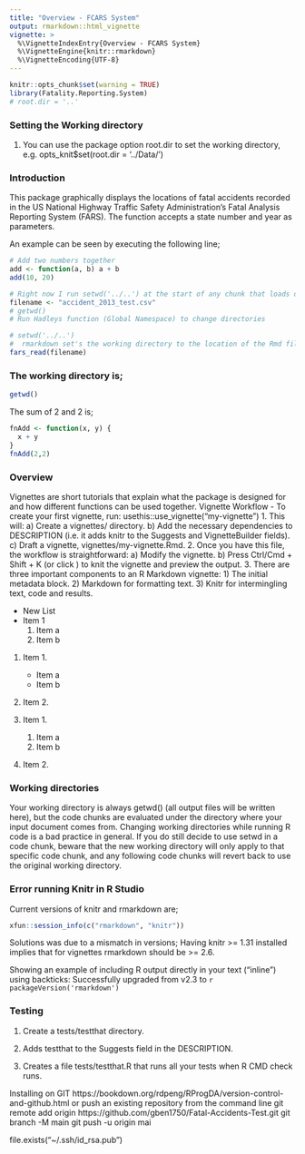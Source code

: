```yaml
---
title: "Overview - FCARS System"
output: rmarkdown::html_vignette
vignette: >
  %\VignetteIndexEntry{Overview - FCARS System}
  %\VignetteEngine{knitr::rmarkdown}
  %\VignetteEncoding{UTF-8}
---
```


```r
knitr::opts_chunk$set(warning = TRUE)
library(Fatality.Reporting.System)
# root.dir = '..'
```
### Setting the Working directory
1. You can use the package option root.dir to set the working directory, e.g. opts_knit$set(root.dir = '../Data/')

### Introduction
This package graphically displays the locations of fatal accidents recorded in the US National Highway Traffic
Safety Administration's Fatal Analysis Reporting System (FARS). The function accepts a state number and year as parameters.

An example can be seen by executing the following line;

```r
# Add two numbers together
add <- function(a, b) a + b
add(10, 20)
```

```r
# Right now I run setwd('../..') at the start of any chunk that loads data
filename <- "accident_2013_test.csv"
# getwd()
# Run Hadleys function (Global Namespace) to change directories

# setwd('../..')
#  rmarkdown set's the working directory to the location of the Rmd file (separately to knitr)
fars_read(filename)
```

### The working directory is;
```r
getwd()
```
The sum of 2 and 2 is;
```r
fnAdd <- function(x, y) {
  x + y
}
fnAdd(2,2)
```


### Overview
Vignettes are short tutorials that explain what the package is designed for and how different functions can be used together. 
Vignette Workflow - 
To create your first vignette, run:
usethis::use_vignette("my-vignette")
1.   This will:
      a) Create a vignettes/ directory.
      b) Add the necessary dependencies to DESCRIPTION (i.e. it adds knitr to the Suggests and VignetteBuilder fields).
      c) Draft a vignette, vignettes/my-vignette.Rmd.
2. Once you have this file, the workflow is straightforward:
  a) Modify the vignette.
  b) Press Ctrl/Cmd + Shift + K (or click ) to knit the vignette and preview the output.
3. There are three important components to an R Markdown vignette:
  1) The initial metadata block.
  2) Markdown for formatting text.
  3) Knitr for intermingling text, code and results.
  
* New List
* Item 1
    1. Item a
    2. Item b
    
1.  Item 1.
    *   Item a
    *   Item b
1.  Item 2.

1.  Item 1.
     1. Item a
     1. Item b
1.  Item 2.



### Working directories
Your working directory is always getwd() (all output files will be written here), but the code chunks are evaluated under the directory where your input document comes from. Changing working directories while running R code is a bad practice in general. 
If you do still decide to use setwd in a code chunk, beware that the new working directory will only apply to that specific code chunk, and any following code chunks will revert back to use the original working directory.
  
### Error running Knitr in R Studio
Current versions of knitr and rmarkdown are;
```r
xfun::session_info(c("rmarkdown", "knitr"))
```

Solutions was due to a mismatch in versions; 
Having knitr >= 1.31 installed implies that for vignettes rmarkdown should be >= 2.6.

Showing an example of including R output directly in your text (“inline”) using backticks:
Successfully upgraded from v2.3 to `r packageVersion('rmarkdown')`

### Testing
1.    Create a tests/testthat directory.

1.    Adds testthat to the Suggests field in the DESCRIPTION.

1.    Creates a file tests/testthat.R that runs all your tests when R CMD check runs.

Installing on GIT
https://bookdown.org/rdpeng/RProgDA/version-control-and-github.html
or push an existing repository from the command line
git remote add origin https://github.com/gben1750/Fatal-Accidents-Test.git
git branch -M main
git push -u origin mai

file.exists("~/.ssh/id_rsa.pub")



